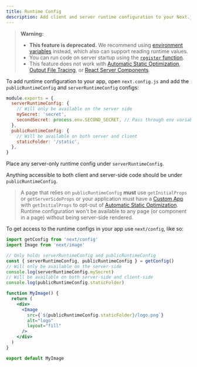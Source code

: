 ```yaml
---
title: Runtime Config
description: Add client and server runtime configuration to your Next.js app.
---
```


> **Warning:**
>
> - **This feature is deprecated.** We recommend using [environment variables](/docs/content/pages/building-your-application/configuring/environment-variables) instead, which also can support reading runtime values.
> - You can run code on server startup using the [`register` function](/docs/content/app/building-your-application/optimizing/instrumentation).
> - This feature does not work with [Automatic Static Optimization](/docs/content/pages/building-your-application/rendering/automatic-static-optimization), [Output File Tracing](/docs/content/pages/api-reference/next-config-js/output#automatically-copying-traced-files), or [React Server Components](/docs/content/app/building-your-application/rendering/server-components).

To add runtime configuration to your app, open `next.config.js` and add the `publicRuntimeConfig` and `serverRuntimeConfig` configs:

```js filename="next.config.js"
module.exports = {
  serverRuntimeConfig: {
    // Will only be available on the server side
    mySecret: 'secret',
    secondSecret: process.env.SECOND_SECRET, // Pass through env variables
  },
  publicRuntimeConfig: {
    // Will be available on both server and client
    staticFolder: '/static',
  },
}
```

Place any server-only runtime config under `serverRuntimeConfig`.

Anything accessible to both client and server-side code should be under `publicRuntimeConfig`.

> A page that relies on `publicRuntimeConfig` **must** use `getInitialProps` or `getServerSideProps` or your application must have a [Custom App](/docs/content/pages/building-your-application/routing/custom-app) with `getInitialProps` to opt-out of [Automatic Static Optimization](/docs/content/pages/building-your-application/rendering/automatic-static-optimization). Runtime configuration won't be available to any page (or component in a page) without being server-side rendered.

To get access to the runtime configs in your app use `next/config`, like so:

```jsx
import getConfig from 'next/config'
import Image from 'next/image'

// Only holds serverRuntimeConfig and publicRuntimeConfig
const { serverRuntimeConfig, publicRuntimeConfig } = getConfig()
// Will only be available on the server-side
console.log(serverRuntimeConfig.mySecret)
// Will be available on both server-side and client-side
console.log(publicRuntimeConfig.staticFolder)

function MyImage() {
  return (
    <div>
      <Image
        src={`${publicRuntimeConfig.staticFolder}/logo.png`}
        alt="logo"
        layout="fill"
      />
    </div>
  )
}

export default MyImage
```
